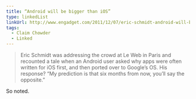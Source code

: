 ```yaml
---
title: “Android will be bigger than iOS”
type: linkedList
linkUrl: http://www.engadget.com/2011/12/07/eric-schmidt-android-will-be-bigger-than-ios/
tags:
  - Claim Chowder
  - Linked
---
```


> Eric Schmidt was addressing the crowd at Le Web in Paris and recounted a tale when an Android user asked why apps were often written for iOS first, and then ported over to Google’s OS. His response? “My prediction is that six months from now, you’ll say the opposite.”

So noted.
